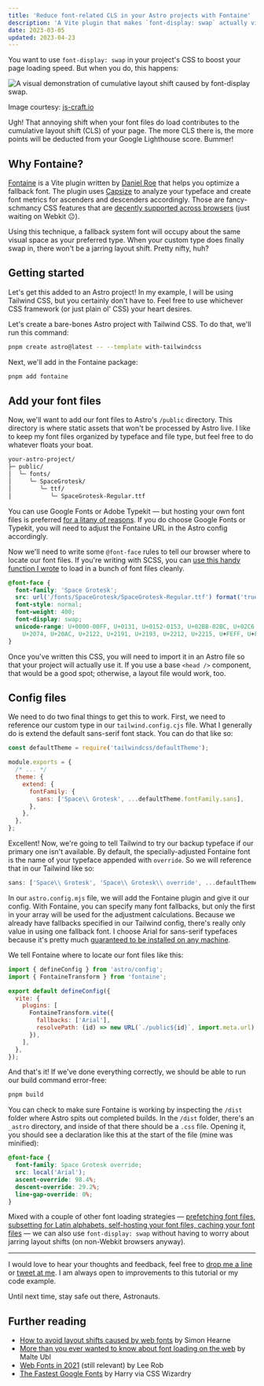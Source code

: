 ```yaml
---
title: 'Reduce font-related CLS in your Astro projects with Fontaine'
description: 'A Vite plugin that makes `font-display: swap` actually viable.'
date: 2023-03-05
updated: 2023-04-23
---
```


You want to use `font-display: swap` in your project's CSS to boost your page loading speed. But when you do, this happens:

<Image
  src='https://eatmon.co/cdn-cgi/imagedelivery/le40TwFDWUdIvXckEp8FBw/4836af36-9e63-42c0-f43e-a39c2db02900/public'
  alt='A visual demonstration of cumulative layout shift caused by font-display swap.'
  width={800}
  height={400}
/>

Image courtesy: [js-craft.io](https://www.js-craft.io/blog/optimizing-web-fonts-loading-for-cls-cumulative-layout-shift/)

Ugh! That annoying shift when your font files do load contributes to the cumulative layout shift (CLS) of your page. The more CLS there is, the more points will be deducted from your Google Lighthouse score. Bummer!

## Why Fontaine?

[Fontaine](https://github.com/danielroe/fontaine) is a Vite plugin written by [Daniel Roe](https://github.com/danielroe) that helps you optimize a fallback font. The plugin uses [Capsize](https://www.npmjs.com/package/@capsizecss/core) to analyze your typeface and create font metrics for ascenders and descenders accordingly. Those are fancy-schmancy CSS features that are [decently supported across browsers](https://caniuse.com/?search=FontFace%20API%20override) (just waiting on Webkit 😐).

Using this technique, a fallback system font will occupy about the same visual space as your preferred type. When your custom type does finally swap in, there won't be a jarring layout shift. Pretty nifty, huh?

## Getting started

Let's get this added to an Astro project! In my example, I will be using Tailwind CSS, but you certainly don't have to. Feel free to use whichever CSS framework (or just plain ol' CSS) your heart desires.

Let's create a bare-bones Astro project with Tailwind CSS. To do that, we'll run this command:

```bash
pnpm create astro@latest -- --template with-tailwindcss
```

Next, we'll add in the Fontaine package:

```bash
pnpm add fontaine
```

## Add your font files

Now, we'll want to add our font files to Astro's `/public` directory. This directory is where static assets that won't be processed by Astro live. I like to keep my font files organized by typeface and file type, but feel free to do whatever floats your boat.

```txt
your-astro-project/
├─ public/
│  ╰─ fonts/
│     ╰─ SpaceGrotesk/
│        ╰─ ttf/
│           ╰─ SpaceGrotesk-Regular.ttf
```

You can use Google Fonts or Adobe Typekit — but hosting your own font files is preferred [for a litany of reasons](https://termageddon.com/google-fonts-violates-gdpr/). If you do choose Google Fonts or Typekit, you will need to adjust the Fontaine URL in the Astro config accordingly.

Now we'll need to write some `@font-face` rules to tell our browser where to locate our font files. If you're writing with SCSS, you can [use this handy function I wrote](https://gist.github.com/johneatmon/dad7af4fc864f245630ec90bd21c8637) to load in a bunch of font files cleanly.

```css title="fonts.css"
@font-face {
  font-family: 'Space Grotesk';
  src: url('/fonts/SpaceGrotesk/SpaceGrotesk-Regular.ttf') format('truetype');
  font-style: normal;
  font-weight: 400;
  font-display: swap;
  unicode-range: U+0000-00FF, U+0131, U+0152-0153, U+02BB-02BC, U+02C6, U+02DA, U+02DC, U+2000-206F,
    U+2074, U+20AC, U+2122, U+2191, U+2193, U+2212, U+2215, U+FEFF, U+FFFD;
}
```

Once you've written this CSS, you will need to import it in an Astro file so that your project will actually use it. If you use a base `<head />` component, that would be a good spot; otherwise, a layout file would work, too.

## Config files

We need to do two final things to get this to work. First, we need to reference our custom type in our `tailwind.config.cjs` file. What I generally do is extend the default sans-serif font stack. You can do that like so:

```js title="tailwind.config.cjs" showLineNumbers
const defaultTheme = require('tailwindcss/defaultTheme');

module.exports = {
  /* ... */
  theme: {
    extend: {
      fontFamily: {
        sans: ['Space\\ Grotesk', ...defaultTheme.fontFamily.sans],
      },
    },
  },
};
```

Excellent! Now, we're going to tell Tailwind to try our backup typeface if our primary one isn't available. By default, the specially-adjusted Fontaine font is the name of your typeface appended with `override`. So we will reference that in our Tailwind like so:

```js title="tailwind.config.cjs"
sans: ['Space\\ Grotesk', 'Space\\ Grotesk\\ override', ...defaultTheme.fontFamily.sans];
```

In our `astro.config.mjs` file, we will add the Fontaine plugin and give it our config. With Fontaine, you can specify many font fallbacks, but only the first in your array will be used for the adjustment calculations. Because we already have fallbacks specified in our Tailwind config, there's really only value in using one fallback font. I choose Arial for sans-serif typefaces because it's pretty much [guaranteed to be installed on any machine](https://fonts.google.com/knowledge/glossary/system_font_web_safe_font).

We tell Fontaine where to locate our font files like this:

```js title="astro.config.js" showLineNumbers
import { defineConfig } from 'astro/config';
import { FontaineTransform } from 'fontaine';

export default defineConfig({
  vite: {
    plugins: [
      FontaineTransform.vite({
        fallbacks: ['Arial'],
        resolvePath: (id) => new URL(`./public${id}`, import.meta.url), // id is the font src value in the CSS
      }),
    ],
  },
});
```

And that's it! If we've done everything correctly, we should be able to run our build command error-free:

```bash
pnpm build
```

You can check to make sure Fontaine is working by inspecting the `/dist` folder where Astro spits out completed builds. In the `/dist` folder, there's an `_astro` directory, and inside of that there should be a `.css` file. Opening it, you should see a declaration like this at the start of the file (mine was minified):

```css
@font-face {
  font-family: Space Grotesk override;
  src: local('Arial');
  ascent-override: 98.4%;
  descent-override: 29.2%;
  line-gap-override: 0%;
}
```

Mixed with a couple of other font loading strategies — [prefetching font files, subsetting for Latin alphabets, self-hosting your font files, caching your font files](https://leerob.io/blog/fonts) — we can also use `font-display: swap` without having to worry about jarring layout shifts (on non-Webkit browsers anyway).

---

I would love to hear your thoughts and feedback, feel free to [drop me a line](mailto:john@eatmon.co) or [tweet at me](https://twitter.com/johneatmon_). I am always open to improvements to this tutorial or my code example.

Until next time, stay safe out there, Astronauts.

## Further reading

- [How to avoid layout shifts caused by web fonts](https://simonhearne.com/2021/layout-shifts-webfonts/) by Simon Hearne
- [More than you ever wanted to know about font loading on the web](https://www.industrialempathy.com/posts/high-performance-web-font-loading/) by Malte Ubl
- [Web Fonts in 2021](https://leerob.io/blog/fonts) (still relevant) by Lee Rob
- [The Fastest Google Fonts](https://csswizardry.com/2020/05/the-fastest-google-fonts/) by Harry via CSS Wizardry
